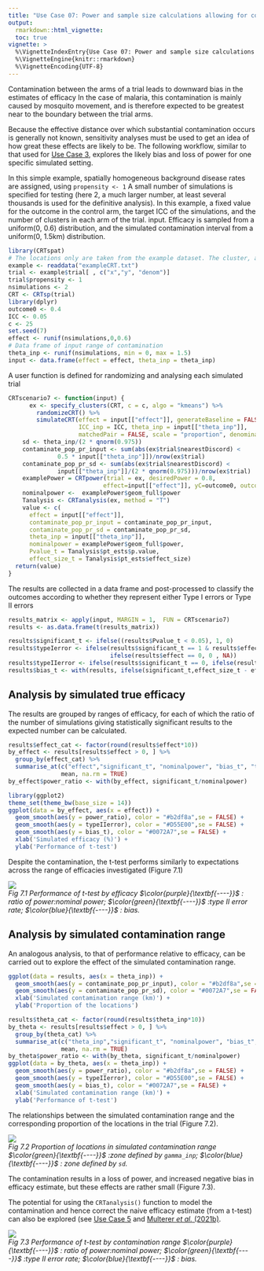 ```yaml
---
title: "Use Case 07: Power and sample size calculations allowing for contamination"
output:
  rmarkdown::html_vignette:
  toc: true
vignette: >
  %\VignetteIndexEntry{Use Case 07: Power and sample size calculations allowing for contamination}
  %\VignetteEngine{knitr::rmarkdown}
  %\VignetteEncoding{UTF-8}
---
```


Contamination between the arms of a trial leads to downward bias in the estimates of efficacy
In the case of malaria, this contamination is mainly caused by mosquito movement, and
is therefore expected to be greatest near to the boundary between the trial arms.

Because the effective distance over which substantial contamination occurs is generally not known,
sensitivity analyses must be used to get an idea of how great these effects are likely to be.
The following workflow, similar to that used for [Use Case 3](Usecase3.html), explores the likely bias
and loss of power for one specific simulated setting.

In this simple example, spatially homogeneous background disease rates are assigned, using `propensity <- 1`
A small number of simulations is specified for testing (here 2, a much larger number, at least several
thousands is used for the definitive analysis). In this example, a fixed value for the outcome in the control arm,
the target ICC of the simulations, and the number of clusters in each arm of the trial.
input. Efficacy is sampled from a uniform(0, 0.6) distribution, and the simulated contamination interval from a
uniform(0, 1.5km) distribution.


```r
library(CRTspat)
# The locations only are taken from the example dataset. The cluster, arm, and outcome assignments are replaced
example <- readdata("exampleCRT.txt")
trial <- example$trial[ , c("x","y", "denom")]
trial$propensity <- 1
nsimulations <- 2
CRT <- CRTsp(trial)
library(dplyr)
outcome0 <- 0.4
ICC <- 0.05
c <- 25
set.seed(7)
effect <- runif(nsimulations,0,0.6)
# Data frame of input range of contamination
theta_inp <- runif(nsimulations, min = 0, max = 1.5)
input <- data.frame(effect = effect, theta_inp = theta_inp)
```

A user function is defined for randomizing and analysing each simulated trial


```r
CRTscenario7 <- function(input) {
      ex <- specify_clusters(CRT, c = c, algo = "kmeans") %>%
        randomizeCRT() %>%
        simulateCRT(effect = input[["effect"]], generateBaseline = FALSE, outcome0 = outcome0,
                    ICC_inp = ICC, theta_inp = input[["theta_inp"]],
                    matchedPair = FALSE, scale = "proportion", denominator = "denom", tol = 0.01)
    sd <- theta_inp/(2 * qnorm(0.975))
    contaminate_pop_pr_input <- sum(abs(ex$trial$nearestDiscord) <
              0.5 * input[["theta_inp"]])/nrow(ex$trial)
    contaminate_pop_pr_sd <- sum(abs(ex$trial$nearestDiscord) <
              input[["theta_inp"]]/(2 * qnorm(0.975)))/nrow(ex$trial)
    examplePower = CRTpower(trial = ex, desiredPower = 0.8,
                           effect=input[["effect"]], yC=outcome0, outcome_type = 'd', ICC = ICC, c = c)
    nominalpower <-  examplePower$geom_full$power
    Tanalysis <- CRTanalysis(ex, method = "T")
    value <- c(
      effect = input[["effect"]],
      contaminate_pop_pr_input = contaminate_pop_pr_input,
      contaminate_pop_pr_sd = contaminate_pop_pr_sd,
      theta_inp = input[["theta_inp"]],
      nominalpower = examplePower$geom_full$power,
      Pvalue_t = Tanalysis$pt_ests$p.value,
      effect_size_t = Tanalysis$pt_ests$effect_size)
  return(value)
}
```

The results are collected in a data frame and post-processed to classify
the outcomes according to whether they represent either Type I errors or Type II errors


```r
results_matrix <- apply(input, MARGIN = 1,  FUN = CRTscenario7)
results <- as.data.frame(t(results_matrix))

results$significant_t <- ifelse((results$Pvalue_t < 0.05), 1, 0)
results$typeIerror <- ifelse(results$significant_t == 1 & results$effect == 0, 1,
                             ifelse(results$effect == 0, 0 , NA))
results$typeIIerror <- ifelse(results$significant_t == 0, ifelse(results$effect > 0, 1, NA), 0)
results$bias_t <- with(results, ifelse(significant_t,effect_size_t - effect,- effect))
```

## Analysis by simulated true efficacy

The results are grouped by ranges of efficacy, for each of which the ratio of the number of simulations giving
statistically significant results to the expected number can be calculated.


```r
results$effect_cat <- factor(round(results$effect*10))
by_effect <- results[results$effect > 0, ] %>%
  group_by(effect_cat) %>%
  summarise_at(c("effect","significant_t", "nominalpower", "bias_t", "typeIIerror"),
               mean, na.rm = TRUE)
by_effect$power_ratio <- with(by_effect, significant_t/nominalpower)

library(ggplot2)
theme_set(theme_bw(base_size = 14))
ggplot(data = by_effect, aes(x = effect)) +
  geom_smooth(aes(y = power_ratio), color = "#b2df8a",se = FALSE) +
  geom_smooth(aes(y = typeIIerror), color = "#D55E00",se = FALSE) +
  geom_smooth(aes(y = bias_t), color = "#0072A7",se = FALSE) +
  xlab('Simulated efficacy (%)') +
  ylab('Performance of t-test')
```

Despite the contamination, the t-test performs similarly to expectations
across the range of efficacies investigated (Figure 7.1)

<p>
    <img src="example7d.r-1.png" > <br>
    <em>Fig 7.1 Performance of t-test by efficacy
$\color{purple}{\textbf{----}}$ : ratio of power:nominal power;
$\color{green}{\textbf{----}}$ :type II error rate;
$\color{blue}{\textbf{----}}$ : bias.
    </em>
</p>


## Analysis by simulated contamination range

An analogous analysis, to that of performance relative to efficacy, can be carried out to explore the effect of the simulated contamination range.


```r
ggplot(data = results, aes(x = theta_inp)) +
  geom_smooth(aes(y = contaminate_pop_pr_input), color = "#b2df8a",se = FALSE, size = 2) +
  geom_smooth(aes(y = contaminate_pop_pr_sd), color = "#0072A7",se = FALSE, size = 2) +
  xlab('Simulated contamination range (km)') +
  ylab('Proportion of the locations')

results$theta_cat <- factor(round(results$theta_inp*10))
by_theta <- results[results$effect > 0, ] %>%
  group_by(theta_cat) %>%
  summarise_at(c("theta_inp","significant_t", "nominalpower", "bias_t", "typeIIerror"),
               mean, na.rm = TRUE)
by_theta$power_ratio <- with(by_theta, significant_t/nominalpower)
ggplot(data = by_theta, aes(x = theta_inp)) +
  geom_smooth(aes(y = power_ratio), color = "#b2df8a",se = FALSE) +
  geom_smooth(aes(y = typeIIerror), color = "#D55E00",se = FALSE) +
  geom_smooth(aes(y = bias_t), color = "#0072A7",se = FALSE) +
  xlab('Simulated contamination range (km)') +
  ylab('Performance of t-test')
```

The relationships between the simulated contamination range and the corresponding proportion of the locations in the trial (Figure 7.2).

<p>
    <img src="example7e.r-1.png" > <br>
    <em>Fig 7.2 Proportion of locations in simulated contamination range
$\color{green}{\textbf{----}}$ :zone defined by `gamma_inp`;
$\color{blue}{\textbf{----}}$ : zone defined by `sd`.
    </em>
</p>

The contamination results in a loss of power, and increased negative bias in efficacy estimate, but these effects are
rather small (Figure 7.3).

The potential for using the `CRTanalysis()` function to model the contamination and hence correct the naive efficacy estimate (from a t-test) can also be explored (see [Use Case 5](Usecase5.html) and [Multerer *et al.* (2021b)](https://malariajournal.biomedcentral.com/articles/10.1186/s12936-021-03924-7).

<p>
    <img src="example7e.r-2.png" > <br>
    <em>Fig 7.3 Performance of t-test by contamination range
$\color{purple}{\textbf{----}}$ : ratio of power:nominal power;
$\color{green}{\textbf{----}}$ :type II error rate;
$\color{blue}{\textbf{----}}$ : bias.
    </em>
</p>
